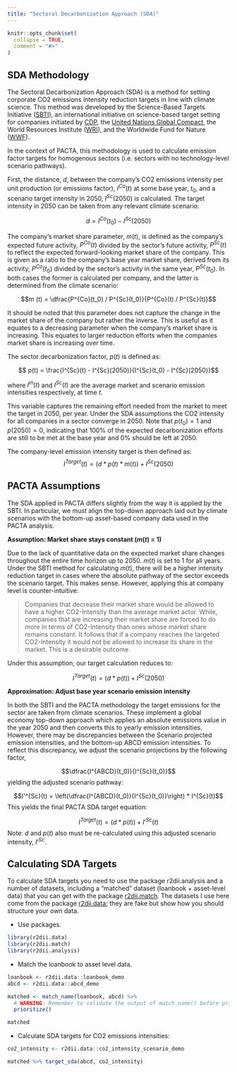 ```yaml
---
title: "Sectoral Decarbonization Approach (SDA)"
---
```


```r
knitr::opts_chunk$set(
  collapse = TRUE,
  comment = "#>"
)
```

## SDA Methodology

The Sectoral Decarbonization Approach (SDA) is a method for setting corporate CO2 emissions intensity reduction targets in line with climate science. This method was developed by the Science-Based Targets Initiative ([SBTI](https://sciencebasedtargets.org/)), an international initiative on science-based target setting for companies initiated by [CDP](https://www.cdp.net/en), the [United Nations Global Compact](https://www.unglobalcompact.org/), the World Resources Institute ([WRI](https://www.wri.org/)), and the Worldwide Fund for Nature ([WWF](https://www.worldwildlife.org/)). 

In the context of PACTA, this methodology is used to calculate emission factor targets for homogenous sectors (i.e. sectors with no technology-level scenario pathways).

First, the distance, $d$, between the company's CO2 emissions intensity per unit production (or emissions factor), $I^{Co}(t)$ at some base year,  $t_0$, and a scenario target intensity in 2050, $I^{Sc}(2050)$ is calculated. The target intensity in 2050 can be taken from any relevant climate scenario:

$$d = I^{Co}(t_0) - I^{Sc}(2050)$$

The company's market share parameter, $m(t)$, is defined as the company's expected future activity, $P^{Co}(t)$ divided by the sector's future activity, $P^{Sc}(t)$ to reflect the expected forward-looking market share of the company. This is given as a ratio to the company's base year market share, derived from its activity, $P^{Co}(t_0)$ divided by the sector's activity in the same year, $P^{Sc}(t_0)$. In both cases the former is calculated per company, and the latter is determined from the climate scenario:

$$m (t) = \dfrac{P^{Co}(t_0) / P^{Sc}(t_0)}{P^{Co}(t) / P^{Sc}(t)}$$

It should be noted that this parameter does not capture the change in the market share of the company but rather the inverse. This is useful as it equates to a decreasing parameter when the company's market share is increasing. This equates to larger reduction efforts when the companies market share is increasing over time. 

The sector decarbonization factor,  $p(t)$ is defined as:

$$ p(t) = \frac{I^{Sc}(t) - I^{Sc}(2050)}{I^{Sc}(t_0) - I^{Sc}(2050)}$$

where $I^{in}(t)$ and $I^{Sc}(t)$ are the average market and scenario emission intensities respectively, at time $t$.

This variable captures the remaining effort needed from the market to meet the target in 2050, per year. Under the SDA assumptions the CO2 intensity for all companies in a sector converge in 2050. Note that $p(t_0) = 1$ and $p(2050) = 0$, indicating that 100% of the expected decarbonization efforts are still to be met at the base year and 0% should be left at 2050.

The company-level emission intensity target is then defined as: 
$$I^{Target}(t) = \left( d * p (t) * m (t) \right) + I^{Sc}(2050)$$

## PACTA Assumptions

The SDA applied in PACTA differs slightly from the way it is applied by the SBTI. In particular, we must align the top-down approach laid out by climate scenarios with the bottom-up asset-based company data used in the PACTA analysis.

**Assumption: Market share stays constant ($m(t)$ = 1)**

Due to the lack of quantitative data on the expected market share changes throughout the entire time horizon up to 2050. $m(t)$ is set to 1 for all years. Under the SBTI method for calculating $m(t)$, there will be a higher intensity reduction target in cases where the absolute pathway of the sector exceeds the scenario target. This makes sense. However, applying this at company level is counter-intuitive:

> Companies that decrease their market share would be allowed to have a higher CO2-Intensity than the average market actor. While, companies that are increasing their market share are forced to do more in terms of CO2-Intensity than ones whose market share remains constant. It follows that if a company reaches the targeted CO2-Intensity it would not be allowed to increase its share in the market. This is a desirable outcome.

Under this assumption, our target calculation reduces to: 

$$I^{Target}(t) = \left( d * p (t) \right) + I^{Sc}(2050)$$

**Approximation: Adjust base year scenario emission intensity**

In both the SBTI and the PACTA methodology the target emissions for the sector are taken from climate scenarios. These implement a global economy top-down approach which applies an absolute emissions value in the year 2050 and then converts this to yearly emission intensities. However, there may be discrepancies between the Scenario projected emission intensities, and the bottom-up ABCD emission intensities. To reflect this discrepancy, we adjust the scenario projections by the following factor, 

$$\dfrac{I^{ABCD}(t_0)}{I^{Sc}(t_0)}$$
yielding the adjusted scenario pathway: 

$$I'^{Sc}(t) = \left(\dfrac{I^{ABCD}(t_0)}{I^{Sc}(t_0)}\right) * I^{Sc}(t)$$
This yields the final PACTA SDA target equation:

$$I^{Target}(t) = \left( d * p (t) \right) + I'^{Sc}(t)$$
Note: $d$ and $p(t)$ also must be  re-calculated using this adjusted scenario intensity, $I'^{Sc}$. 

## Calculating SDA Targets

To calculate SDA targets you need to use the package r2dii.analysis and a number of datasets, including a "matched" dataset (loanbook + asset-level data) that you can get with the package [r2dii.match](https://2degreesinvesting.github.io/r2dii.match/). The datasets I use here come from the package [r2dii.data](https://2degreesinvesting.github.io/r2dii.data/); they are fake but show how you should structure your own data.

* Use packages.

```r
library(r2dii.data)
library(r2dii.match)
library(r2dii.analysis)
```

* Match the loanbook to asset level data.

```r
loanbook <- r2dii.data::loanbook_demo
abcd <- r2dii.data::abcd_demo

matched <- match_name(loanbook, abcd) %>%
  # WARNING: Remember to validate the output of match_name() before prioritize()
  prioritize()

matched
```

* Calculate SDA targets for CO2 emissions intensities:

```r
co2_intensity <- r2dii.data::co2_intensity_scenario_demo

matched %>% target_sda(abcd, co2_intensity)
```
